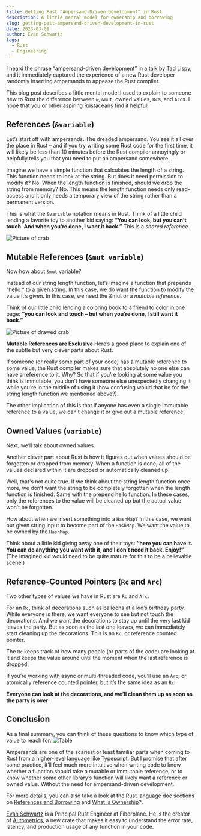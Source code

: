 ---
title: Getting Past “Ampersand-Driven Development” in Rust
description: A little mental model for ownership and borrowing
slug: getting-past-ampersand-driven-development-in-rust
date: 2023-03-09
author: Evan Schwartz
tags:
  - Rust
  - Engineering
---


I heard the phrase “ampersand-driven development” in a [talk by Tad Lispy](https://www.youtube.com/watch?v=lsnksAMpUvM), and it immediately captured the experience of a new Rust developer randomly inserting ampersands to appease the Rust compiler.

This blog post describes a little mental model I used to explain to someone new to Rust the difference between `&`, `&mut`, owned values, `Rc`s, and `Arc`s. I hope that you or other aspiring Rustaceans find it helpful!

## References (`&variable`)

Let’s start off with ampersands. The dreaded ampersand. You see it all over the place in Rust – and if you try writing some Rust code for the first time, it will likely be less than 10 minutes before the Rust compiler annoyingly or helpfully tells you that you need to put an ampersand somewhere.

Imagine we have a simple function that calculates the length of a string. This function needs to look at the string. But does it need permission to modify it? No. When the length function is finished, should we drop the string from memory? No. This means the length function needs only read-access and it only needs a temporary view of the string rather than a permanent version.

This is what the `&variable` notation means in Rust. Think of a little child lending a favorite toy to another kid saying: **“You can look, but you can’t touch. And when you’re done, I want it back.”** This is a _shared reference_.

![Picture of crab](@/assets/blog/2023-03-09-img01-crab.png)

## Mutable References (`&mut variable`)

Now how about `&mut` variable?

Instead of our string length function, let’s imagine a function that prepends “hello “ to a given string. In this case, we do want the function to modify the value it’s given. In this case, we need the &mut or a _mutable reference_.

Think of our little child lending a coloring book to a friend to color in one page: **“you can look and touch – but when you’re done, I still want it back.”**

![Picture of drawed crab](@/assets/blog/2023-03-09-img02-crab-drawing.png)

**Mutable References are Exclusive**
Here’s a good place to explain one of the subtle but very clever parts about Rust.

If someone (or really some part of your code) has a mutable reference to some value, the Rust compiler makes sure that absolutely no one else can have a reference to it. Why? So that if you’re looking at some value you think is immutable, you don’t have someone else unexpectedly changing it while you’re in the middle of using it (how confusing would that be for the string length function we mentioned above?).

The other implication of this is that if anyone has even a single immutable reference to a value, we can’t change it or give out a mutable reference.

## Owned Values (`variable`)

Next, we’ll talk about owned values.

Another clever part about Rust is how it figures out when values should be forgotten or dropped from memory. When a function is done, all of the values declared within it are dropped or automatically cleaned up.

Well, that's not quite true. If we think about the string length function once more, we don’t want the string to be completely forgotten when the length function is finished. Same with the prepend hello function. In these cases, only the references to the value will be cleaned up but the actual value won’t be forgotten.

How about when we insert something into a `HashMap`? In this case, we want our given string input to become part of the `HashMap`. We want the value to be owned by the `HashMap`.

Think about a little kid giving away one of their toys: **“here you can have it. You can do anything you want with it, and I don’t need it back. Enjoy!”** (The imagined kid would need to be quite mature for this to be a believable scene.)

## Reference-Counted Pointers (`Rc` and `Arc`)

Two other types of values we have in Rust are `Rc` and `Arc`.

For an `Rc`, think of decorations such as balloons at a kid’s birthday party. While everyone is there, we want everyone to see but not touch the decorations. And we want the decorations to stay up until the very last kid leaves the party. But as soon as the last one leaves, we can immediately start cleaning up the decorations. This is an `Rc`, or reference counted pointer.

The `Rc` keeps track of how many people (or parts of the code) are looking at it and keeps the value around until the moment when the last reference is dropped.

If you’re working with async or multi-threaded code, you’ll use an `Arc`, or atomically reference counted pointer, but it’s the same idea as an `Rc`.

**Everyone can look at the decorations, and we’ll clean them up as soon as the party is over**.

## Conclusion

As a final summary, you can think of these questions to know which type of value to reach for:
![Table](@/assets/blog/2023-03-09-img03-table.png)

Ampersands are one of the scariest or least familiar parts when coming to Rust from a higher-level language like Typescript. But I promise that after some practice, it’ll feel much more intuitive when writing code to know whether a function should take a mutable or immutable reference, or to know whether some other library’s function will likely want a reference or owned value. Without the need for ampersand-driven development.

For more details, you can also take a look at the Rust language doc sections on [References and Borrowing](https://doc.rust-lang.org/book/ch04-02-references-and-borrowing.html) and [What is Ownership](https://doc.rust-lang.org/book/ch04-01-what-is-ownership.html)?.

[Evan Schwartz](https://github.com/emschwartz) is a Principal Rust Engineer at Fiberplane. He is the creator of [Autometrics](https://github.com/autometrics-dev/autometrics-rs), a new crate that makes it easy to understand the error rate, latency, and production usage of any function in your code.
